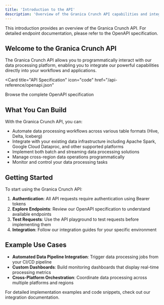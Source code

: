 ```yaml
---
title: 'Introduction to the API'
description: 'Overview of the Granica Crunch API capabilities and integration options'
---
```


<Note>
  This introduction provides an overview of the Granica Crunch API. For detailed endpoint documentation, please refer to the OpenAPI specification.
</Note>

## Welcome to the Granica Crunch API

The Granica Crunch API allows you to programmatically interact with our data processing platform, enabling you to integrate our powerful capabilities directly into your workflows and applications.

<Card
  title="API Specification"
  icon="code"
  href="/api-reference/openapi.json"
>
  Browse the complete OpenAPI specification
</Card>

## What You Can Build

With the Granica Crunch API, you can:

- Automate data processing workflows across various table formats (Hive, Delta, Iceberg)
- Integrate with your existing data infrastructure including Apache Spark, Google Cloud Dataproc, and other supported platforms
- Implement both batch and streaming data processing solutions
- Manage cross-region data operations programmatically
- Monitor and control your data processing tasks

## Getting Started

To start using the Granica Crunch API:

1. **Authentication**: All API requests require authentication using Bearer tokens
2. **Explore Endpoints**: Review our OpenAPI specification to understand available endpoints
3. **Test Requests**: Use the API playground to test requests before implementing them
4. **Integration**: Follow our integration guides for your specific environment

## Example Use Cases

- **Automated Data Pipeline Integration**: Trigger data processing jobs from your CI/CD pipeline
- **Custom Dashboards**: Build monitoring dashboards that display real-time processing metrics
- **Cross-Platform Orchestration**: Coordinate data processing across multiple platforms and regions

For detailed implementation examples and code snippets, check out our integration documentation.
